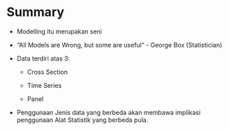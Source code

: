 # Summary

-   Modelling itu merupakan seni

-   "All Models are Wrong, but some are useful" - George Box (Statistician)

-   Data terdiri atas 3:

    -   Cross Section

    -   Time Series

    -   Panel

-   Penggunaan Jenis data yang berbeda akan membawa implikasi penggunaan Alat Statistik yang berbeda pula.
